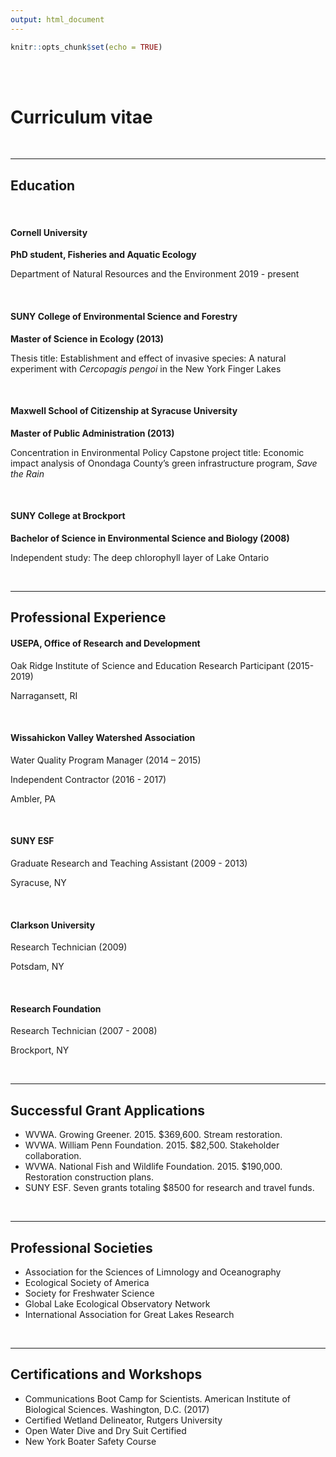 ```yaml
---
output: html_document
---
```


```r
knitr::opts_chunk$set(echo = TRUE)
```

<br>
<br>

# Curriculum vitae

<br>

---------

## Education

<br>

#### Cornell University

**PhD student, Fisheries and Aquatic Ecology**

Department of Natural Resources and the Environment
2019 - present

<br>

#### SUNY College of Environmental Science and Forestry

**Master of Science in Ecology (2013)**

Thesis title: Establishment and effect of invasive species: A natural experiment with *Cercopagis pengoi* in the New York Finger Lakes


<br>


#### Maxwell School of Citizenship at Syracuse University

**Master of Public Administration (2013)**

Concentration in Environmental Policy
Capstone project title: Economic impact analysis of Onondaga County’s green infrastructure program, *Save the Rain*


<br>


#### SUNY College at Brockport

**Bachelor of Science in Environmental Science and Biology (2008)**

Independent study: The deep chlorophyll layer of Lake Ontario

<br>

------

## Professional Experience 

#### USEPA, Office of Research and Development 
Oak Ridge Institute of Science and Education Research Participant (2015-2019)

Narragansett, RI 

<br>

#### Wissahickon Valley Watershed Association
Water Quality Program Manager (2014 – 2015)

Independent Contractor (2016 - 2017)

Ambler, PA

<br>

#### SUNY ESF
Graduate Research and Teaching Assistant (2009 - 2013)

Syracuse, NY

<br>

#### Clarkson University
Research Technician (2009)

Potsdam, NY

<br>

#### Research Foundation
Research Technician (2007 - 2008)

Brockport, NY

<br>

------

## Successful Grant Applications

* WVWA. Growing Greener. 2015. $369,600. Stream restoration.
* WVWA. William Penn Foundation. 2015. $82,500. Stakeholder collaboration.
* WVWA. National Fish and Wildlife Foundation. 2015. $190,000. Restoration construction plans.
* SUNY ESF. Seven grants totaling $8500 for research and travel funds.

<br>

------

## Professional Societies

* Association for the Sciences of Limnology and Oceanography
* Ecological Society of America
* Society for Freshwater Science
* Global Lake Ecological Observatory Network
* International Association for Great Lakes Research


<br>

------

## Certifications and Workshops

* Communications Boot Camp for Scientists. American Institute of Biological Sciences. Washington, D.C. (2017)
* Certified Wetland Delineator, Rutgers University 
* Open Water Dive and Dry Suit Certified
* New York Boater Safety Course


<br>